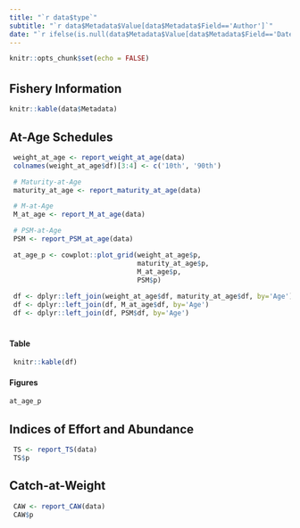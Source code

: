 ```yaml
---
title: "`r data$type`"
subtitle: "`r data$Metadata$Value[data$Metadata$Field=='Author']`"
date: "`r ifelse(is.null(data$Metadata$Value[data$Metadata$Field=='Date']) | is.na(data$Metadata$Value[data$Metadata$Field=='Date']), Sys.Date(), data$Metadata$Value[data$Metadata$Field=='Date'])`"
---
```

<style type="text/css">
h1 { /* Header 1 */
  font-size: 24px;
}
</style>
```r
knitr::opts_chunk$set(echo = FALSE)
```


# {.tabset}
## Fishery Information


```r
knitr::kable(data$Metadata)
```

## At-Age Schedules 

```r
 weight_at_age <- report_weight_at_age(data)
 colnames(weight_at_age$df)[3:4] <- c('10th', '90th')

 # Maturity-at-Age
 maturity_at_age <- report_maturity_at_age(data)

 # M-at-Age
 M_at_age <- report_M_at_age(data)

 # PSM-at-Age
 PSM <- report_PSM_at_age(data)

 at_age_p <- cowplot::plot_grid(weight_at_age$p,
                                maturity_at_age$p,
                                M_at_age$p,
                                PSM$p)
 
 df <- dplyr::left_join(weight_at_age$df, maturity_at_age$df, by='Age')
 df <- dplyr::left_join(df, M_at_age$df, by='Age')
 df <- dplyr::left_join(df, PSM$df, by='Age')
 
```

### {.tabset}
####  Table  

```r
 knitr::kable(df)
```

####  Figures  
```r
at_age_p
```

## Indices of Effort and Abundance

```r
 TS <- report_TS(data)
 TS$p
```


## Catch-at-Weight

```r
 CAW <- report_CAW(data)
 CAW$p
```





